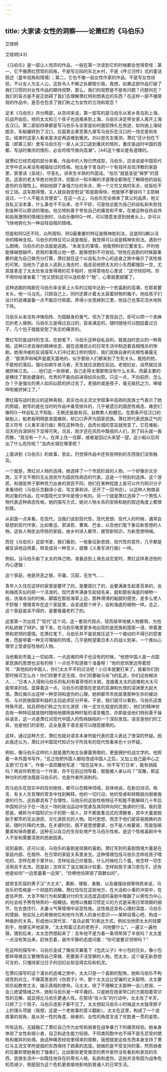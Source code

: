 ```yaml
---
---
---
```

title: 大家读·女性的洞察——论萧红的《马伯乐》
---




艾晓明


艾晓明[43]


《马伯乐》是一部让人惊异的作品，一般在第一次读到它的时候都会觉得奇怪：第一，它不像萧红惯常的风格，不是写沦陷的东北乡村，不是《呼兰河传》式的童话叙述（童年视角和情境）；第二，它也不像一般女性作家的作品，不是写女性经验，不以女人为主人公。这些令人不解之处都吸引我，我想，如果这部作品打破了我们习惯的对女性作品的期待视野，那么，我们的视野是不是有问题？问题何在？我们的盲点是不是正妨碍了我们去理解萧红特别想表达的东西？在这样一部不循常规的作品中，是否也包含了我们称之为女性的立场和观念？

足本《马伯乐》共分两部，从空间来说，第一部写的是马伯乐从家乡青岛到上海，抗战开始后，他的太太和三个孩子也逃难来到上海，马伯乐决定带全家人离开上海去汉口。第二部前四章都是写马伯乐与全家是如何狼狈挣扎在旅途，如何由上海经南京，车船辗转到了汉口，后面第五章至第九章写马伯乐在汉口的一场恋爱和失恋。结束时这家人看来是决定再逃难到重庆。刘以鬯先生推测，萧红“还计划在下篇（即第三部）里写马伯乐在一家人从汉口逃到重庆的情形。重庆是战时中国的首都，写战时重庆的情形，必会将情节推向高潮”。[44]这个推论是有道理的。

就萧红已经完成的部分来看，作品中的人物已然成型，马伯乐，应该说是中国现代文学中还从来没有被描绘过的性格。他出身于青岛的一个有钱并且信洋教的家庭里，家里读《圣经》，守圣礼，讲夹生半熟的外国话。“伯乐"就是圣徒“保罗"的意思。这家的老太爷绝对地崇洋，但那点一知半解的洋道理全都用在了解释他的自私虚伪的合理性上。例如他辞了身强力壮的车夫，用一个又穷又病的车夫，给饭吃不给工钱。这车跑得慢，主人就自我安慰说“若是跑得快，他能够不要钱吗？主耶稣说过，一个人不能太贪便宜”。在这一点上，马伯乐完全继承了其父的品质，他又自私又没本事，什么事也干不出来，也干不好，可是他总能为自己的自私和失败找到各种可以原谅的理由。他又特别善于夸张自己的痛苦和不幸，在被这种自伤自怜和自我激愤的情绪压倒时，马伯乐像阿Q一样，可以随意发泄到弱者头上，亦可以飞快地转化为一种自轻自贱的情绪。

但是和阿Q还不同，众所周知，阿Q最重要的特征是精神胜利法，这是阿Q赖以活命的精神支柱。马伯乐的特征可以说是相反，我觉得可以说是精神失败法。遇到什么困境，马伯乐的办法就是逃跑。“未发生的事情，他能预料到它要发生。坏的他能够越想越坏。悲观的事情让他一想，能够想到不可收拾。”但他在逃跑的时候最重要的是为自己做充分打算，萧红就在这个以自私为中心的逃身之旅中展示了其性格的可笑。当他为了追女人逃到上海去时，临走前他把太太的小东西都搜刮一空，尤其是拿走了太太俭省没舍得用的花手帕时，他得意地在心里说：“这守财奴呵，你不用你给谁省着？”他又想到这可以送给那个“她”，心里就更甜蜜了。

这种逃跑的戏剧在马伯乐率全家上火车的过程中达到一个悲喜剧的高潮，在那紧要关头，他一马当先，只顾自己上，同时还算计着太太装着财物的箱子。他给孩子们设计的逃难装备一点不能应付局面，弄得小女孩掉到江里，他自己也落花流水地败下阵。

马伯乐从来没有冲锋陷阵、为国献身的勇气，但为了表现自己，却可以把一个卖麻花的老人揍倒。马伯乐又是得过且过的，容易满足的，随时随地可以囫囵着过日子，几个包子就能安慰了失恋的痛苦的。

萧红写的是战时的生活，在她笔下，马伯乐这种自私自利，就是战时民众的一种真相。这种只求自保的精神状态，就在逃难民众的日常生活中制造着自相残杀的惨剧。她用冷峻的反讽描写人们冲过淞江桥的情形，我们民族自身的劣根性暴露无遗：“那哭声和喊声是震天震地的，似乎那些人们都来到了生死关头。能抢的抢，不能抢的落后。强壮如疯牛疯马者，天生就应该跑在前边。老弱妇女，自然就应该被挤掉江去。……他们这一些弱者，自己走得太慢那倒没有什么关系，而最主要的是横住了那些健康的，优秀的不能向前进得如风似箭。只这一点，不向前挤，怎么办？于是强壮的男人如风似箭的挤过去了。老弱的或是孩子，毫无抵抗之力，唏嘘哗啦被挤掉江了。”

萧红描写战时民众的这种真相，其实也向主流文学叙事中高扬的民族士气表示了她的质疑。她写的是在当时的作品中备受排斥的，几乎被遗忘的国民性病态，难民们像阿Q一样自私又不知耻，无赖还振振有词，自欺欺人和健忘。在那条开往汉口的破船上，船老板明明是发国难财，却口口声声为国家民族。萧红把代表民族正气的意义符号《义勇军进行曲》用在这种场合，血肉长城的意旨就改变了。它在难船、滔天的白浪烘托下显得可笑。况且，刚才还在风险中飘摇的人们，到了码头就一轰而散，“竟没有一个人，在岸上住一住脚，或者是回过头来望一望。这小船以后将出了什么危险呢？”血肉长城在哪里呢？

上面讲到《马伯乐》的故事，至此，仍觉得作品中还有些特别的东西我们没有触及。

一个就是，萧红对人物的选择。她选择了一个市民阶层的人物，一个好像亦文亦商，又不文不商的无业游民作为国民性病态的代表，这是一个特别的选择。这个游民，和骆驼祥子那种苦力出身的游民不同，他们在某种程度上是可以作为知识分子来看待的（马伯乐念翻译小说、写文章和诗，还开了一回书店）。以这种人物做讽刺对象的作品，在中国现代文学中是很少有的。另一个就是萧红选择了一个男性人物代表这种病态性格，她的描写方式、她对人物关系的安排和她的叙述角度上都很别致。

从前面一点来看，在现代，当我们说到现代性、现代思想、现代人的时候，通常会联想到现代作家，比如鲁迅、郭沫若、曹禺、巴金，以及他们笔下象征新思想的人物。这些人物走出传统的家庭，由乡村进入都市，接受新知识，为新思想呐喊。

而在《马伯乐》这部书里，我们看到，一些象征新思想、现代性的意符，几乎都是被反讽地运用着，转变成另一种含义，就像《义勇军进行曲》一样。

例如，当马伯乐偷了太太的体己物，准备逃到上海去谈恋爱时，萧红这样表述他的内心逻辑：

这个家庭，他是厌恶之极，平庸，沉寂，无生气……

青年人久住在这样的家里是要坏了的，是要腐烂了的，会要满身生起青苔来的，会和梅雨天似的把一个活泼的，现代青年满身生起绒毛来，就和那些海底的植物一般，洗海水浴的时候，脚踏在那些海草上边，那种滑滑的黏腻的感觉，是多么使人不舒服！慢慢青年在这个家庭里，会变成那个样子，会和海底的植物一样。总之，这个家庭是呆不得的，是要昏庸老朽了的。

这里第一次出现了“现代”这个词，这一套现代观点，轻而易举地被人物挪用，为他的私欲做了辩护。接下来，在马伯乐嘴里更多地出现的是民族和国家一语，带着激愤和悲悯的感情。在萧红笔下，马伯乐并不是民族压迫下一个被动的不得已的受害者，而是带着一种无可理喻的热情，几乎是盼望着日本人的战火到来，一个类似心理学上受虐狂性格的人物。

当他看到市面上一切如常，一点逃难的样子也没有的时候，“他想中国人是一点国家民族的思想也没有的呀！一点也不知道做个准备呀！”他的悲悯里边带着怒骂：“真他妈的中国人，你们太太平平的过活吧！小日本就要打来了。我看你们到那时候可怎么办！你们将要手足无措，你们将要破马张飞的乱逃，你们这些糊涂人……”日本人入侵和马伯乐的私利有着奇怪的关联，连接着太太的逃难和太太可能带来的钱。盘算着这一点，马伯乐的感情在悲哀的高潮和仇恨的深渊里大起大落。萧红揭示出这样一种空洞和虚伪的心理，她把都市市民层里那种生存的被动性、与对民族国家利益的主动追求区分开来。于是，我们就可以看到，马伯乐这类特殊市民，姑且把他们称之为文化游民（有一定文化程度的游民），他们的精神状态有一种特征就是随时随地地挪用各种时髦的语言概念，亦即是说他们特别善于操纵语言，这一点是萧红对现代中国人的性格缺陷的一个深刻发现。语言是他们的工具，也是他们的安慰，这全是基于语言是可以随意挪用的。

这样，通过这种方式，萧红也就对语言本身所能代表的意义表达了很深的怀疑。因此我还认为，萧红对中国现代知识分子所具有的现代性看来也十分怀疑。

例如，像马伯乐这样的人就是激烈地主张暴露黑暗的，更是拥护抗战文学的，他照着一本外国书写作，“总之他把外国人都给改成中国人之后，又加上自己最中心之主题‘打日本’”。作者一语双雕地写道：“现在这年头，你不写‘打日本’，能有销路吗？再说你若想当一个作家，你不在前边领导着，那能被人承认吗？”双雕，即这种功利的想法既是马伯乐的，也是作者所讽刺的。

而马伯乐在现实中的任何挫败，都可以在精神领域，具体地说，在新旧诗词、格言、有关人生哲理的常言中找到解释，他的一切行动，他的受虐和转眼就向弱者施虐的行为，这些都具有了合理性。马伯乐的这些性格特征不知能不能解释几十年后中国知识分子在一场又一场的政治运动中受虐及其同样向同仁施虐的行径。我的意思是，被称为中国知识分子的那一层人，并不都是鲁迅式的清醒者，其中大量是脱胎于都市的无业游民、文化游民式的人物。现代思想、观念于他们是容易脱换的衣装，随时升降的大旗。在关键时刻，既不是思想要紧，也不是人格要紧，而是饭碗要紧和保命要紧，这种无以自立的生存处境产生马伯乐性格，是这个性格喜剧中令人不安和需要深思的悲剧因素。

说到喜剧，还可以说，马伯乐的喜剧是琐屑的喜剧。萧红写到的喜剧情境大量是在家庭内部、在居所、在日常的家庭关系里发生。这种情境包括马伯乐怎样给孩子喂吃的，怎样在房子里开伙，怎样给自己炒蛋饭，什么时候吃几个蛋，他怎样一切生活用具不去洗，而是刮；怎样买了油又糊涂计较着，怎样和孩子演习卖包子。还有他是如何“一边思量着一边哭”，“仿佛他怕哭错了路数似的”。

就常言形容的男子汉“大丈夫”，果断、理智、勇敢、以及锄强扶弱等特质来说，马伯乐的性格是一个彻底的消解。萧红恰恰在这些地方，在大话和小事的冲突中，在虚张声势、大言不惭行为和窝囊对付的生活态度造成的喜剧中推翻了以男性为中心的社会给予男性特质的一般概括。她用以推翻习惯定义的方式是采用日常琐屑的细节，在衣食住行、夫妻斗气等情境中呈现性格。这性格还具有心理的深度，马伯乐的懦弱、他实际上的卑微地位和他作为男人的身份意识——某种自尊心吧，构成一种曲折的关系，形成他以哭代言、“哀兵必胜”的表达方式。例如当他把太太的钱要到手，他便无声地哀哭，“太太照着过去的老例子，问他要什么”，一遍又一遍地猜。猜到后来，太太忽然想起来了：去年他不是为着一条领带哭了半夜吗？太太差一点没有笑出来，赶快忍着，装作平静的态度问着：“你可是要买领带吗？”

在这样的描写中，马伯乐变成了像张天翼笔下《包氏父子》中小包的兄长，像小包那样卑微且又要掩饰自己卑微、死要面子活受罪的人物。而太太，这个毫无新思想可言的，只懂持家过日子的旧妇女却显得实际和机灵。

在萧红描写的这个漫长的逃难之旅中，太太只是一个喜剧的配角，她和马伯乐不构成性别对立，不像莫里哀的《伪君子》中，那个太太远比受骗的丈夫聪明，太太要担负起教育丈夫、揭示真相的使命。马太太，除了不理解丈夫那种一会儿悲观、一会儿绝望情绪之外，她和马伯乐是一样平庸的。只是她在拖家带口的方面抱着常识性的见解，就显得比马伯乐更通人性。在那场“攻火车”的行动中，太太攻了半天，只顾了三个孩子。马伯乐连影子都不见了。太太想起马伯乐小时候逃大水独享脖子上的馒头项链（我想，这是一个老故事的意义翻新）。太太在这里，构成了一个说故事的视角，是从另一性的角度，弱者的、女性的角度言说了优胜者一贯的姿势。

所有这些，无疑融汇了萧红自己作为女性和弱者在战争暴力下的痛苦经验。她亲身体验了女性和弱小者，自卫和逃生能力较弱，于同类同胞中也不得不首先忍受的牺牲和被弃的处境。由这种痛苦经验里得来的观察，我想就是这些东西本身支持了萧红与主流文学所提倡的东西保持了疏离的态度。她做的是不受支持的事，然而弱者的位置却使她看到了强者们，比如那些更受推崇的男作家所没有看到和表现的东西，民族生活中一如既往地存在的卑劣人格、私欲和虚伪，这些并没有因为战争危机而减少，倒是因为这个危机更直接地影响到普通人的日常生活。